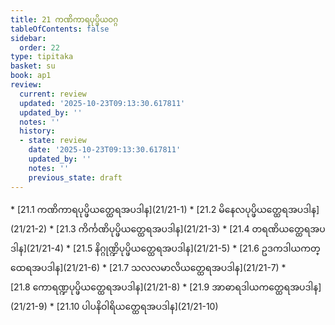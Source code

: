 ```yaml
---
title: 21 ကဏိကာရပုပ္ဖိယဝဂ္ဂ
tableOfContents: false
sidebar:
  order: 22
type: tipitaka
basket: su
book: ap1
review:
  current: review
  updated: '2025-10-23T09:13:30.617811'
  updated_by: ''
  notes: ''
  history:
  - state: review
    date: '2025-10-23T09:13:30.617811'
    updated_by: ''
    notes: ''
    previous_state: draft
---
```



<ReviewStatus review={frontmatter.review} showDetails={true} />

<HypothesisAnnotation frontmatter={frontmatter} />

<DynamicBreadcrumb />



<TableOfContents book="ap1" section="21">
* [21.1 ကဏိကာရပုပ္ဖိယတ္ထေရအပဒါန](21/21-1)
* [21.2 မိနေလပုပ္ဖိယတ္ထေရအပဒါန](21/21-2)
* [21.3 ကိင်္ကဏိပုပ္ဖိယတ္ထေရအပဒါန](21/21-3)
* [21.4 တရဏိယတ္ထေရအပဒါန](21/21-4)
* [21.5 နိဂ္ဂုဏ္ဍိပုပ္ဖိယတ္ထေရအပဒါန](21/21-5)
* [21.6 ဥဒကဒါယကတ္ထေရအပဒါန](21/21-6)
* [21.7 သလလမာလိယတ္ထေရအပဒါန](21/21-7)
* [21.8 ကောရဏ္ဍပုပ္ဖိယတ္ထေရအပဒါန](21/21-8)
* [21.9 အာဓာရဒါယကတ္ထေရအပဒါန](21/21-9)
* [21.10 ပါပနိဝါရိယတ္ထေရအပဒါန](21/21-10)
</TableOfContents>